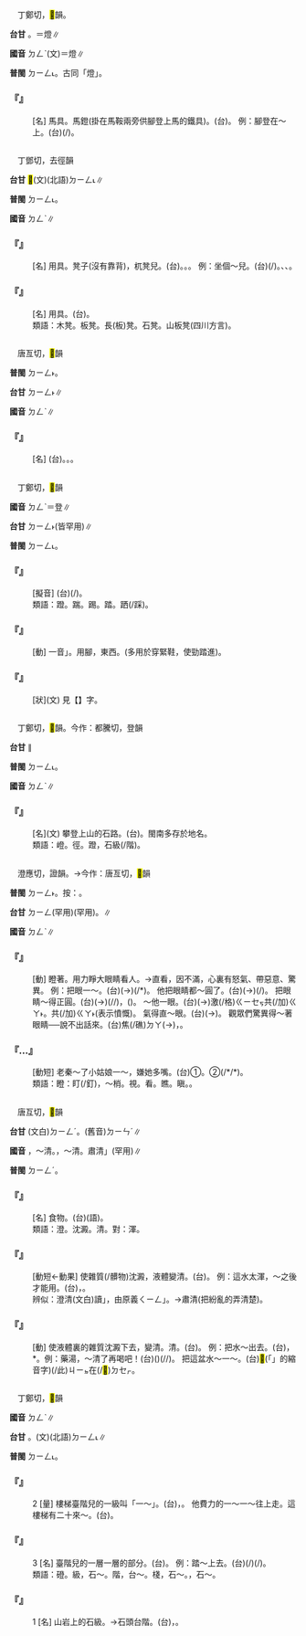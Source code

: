 
=={{ruby|鐙|ㄉㄥˋ}}==

　丁鄭切，<mark>&#xf96e6;</mark>韻。

'''台甘''' {{ruby|(文)|ㄉㄧㄥ˪}}。{{ruby|(語)|ㄊㄧㄥ˪}}{{ruby|。|ㄉㄧㄥ}}＝燈∥

'''國音''' <rt>ㄉㄥˋ</rt>{{ruby|。|ㄉㄥ}}(文)＝燈∥

'''普閩''' <rt>ㄉㄧㄥ˪</rt>。古同「燈」。

    

==='''『{{ruby|鐙|ㄉㄥˋ}}』'''===
: [名] 馬具。馬鐙(掛在馬鞍兩旁供腳登上馬的鐵具)。(台){{ruby|馬|ㆠㆤˋ}}{{ruby|踏|ㄉㄚㆷ ͘}}{{ruby|鐙|ㄊㄧㄥ˪}}。 例：腳登在～上。(台){{ruby|骹|ㄎㄚ}}{{ruby|踏|ㄉㄚㆷ ͘}}{{ruby|站|ㄉㆰ˪}}{{ruby|/|ㄉㄧㆰ˪}}{{ruby|馬|ㆠㆤˋ}}{{ruby|<mark>&#xffafc;</mark>|ㄌㄚㆴ}}(/{{ruby|踏|ㄉㄚㆷ ͘}}){{ruby|鐙|ㄊㄧㄥ˪}}{{ruby|丌|ㆤ}}{{ruby|頂|ㄉㄧㄥˋ}}{{ruby|面|ㆠㄧㄣ˫}}。
    

=={{ruby|凳|ㄉㄥˋ}}==

　丁鄧切，去徑韻

'''台甘''' <mark>&#xf96e8;</mark>(文)(北語)<rt>ㄉㄧㄥ˪</rt>∥

'''普閩''' <rt>ㄉㄧㄥ˪</rt>。

'''國音''' <rt>ㄉㄥˋ</rt>∥

    

==='''『{{ruby|凳|ㄉㄥˋ}}』'''===
: [名] 用具。凳子(沒有靠背)，杌凳兒。(台){{ruby|椅|ㄧˋ}}{{ruby|仔|ㄚ}}。{{ruby|椅|ㄧˋ}}{{ruby|頭|ㄊㄠˊ}}{{ruby|仔|ㄚ}}。{{ruby|椅|ㄧˋ}}{{ruby|鼓|ㄍㆦˋ}}{{ruby|頭|ㄊㄠˊ}}{{ruby|仔|ㄚ}}。 例：坐個～兒。(台){{ruby|坐|ㄗㄜ˫}}{{ruby|/|ㄗㆤ˫}}{{ruby|站|ㄉㆰ˪}}{{ruby|/|ㄉㄧㆰ˪}}(/{{ruby|一|ㄐㄧㆵ ͘}}{{ruby|塊|ㄉㆤ˪}}){{ruby|椅|ㄧˋ}}{{ruby|仔|ㄚ}}。{{ruby|鼓|ㄍㆦˋ}}{{ruby|椅|ㄧˋ}}、{{ruby|椅|ㄧˋ}}{{ruby|頭|ㄊㄠˊ}}{{ruby|仔|ㄚ}}、{{ruby|無|ㆠㄜˊ}}{{ruby|椅|ㄧˋ}}{{ruby|<mark>&#xffade;</mark>|ㄆㄧㄥ˫}}{{ruby|丌|ㆤ}}。
    

==='''『{{ruby|板|ㄅㄢˇ}}{{ruby|凳|ㄉㄥˋ}}』'''===
: [名] 用具。(台){{ruby|椅|ㄧˋ}}{{ruby|條|ㄉㄧㄠˊ}}{{ruby|→|ㄌㄧㄠˊ}}。
:類語：木凳。板凳。長(板)凳。石凳。山板凳(四川方言)。
:
    

=={{ruby|鄧|ㄉㄥˋ}}==

　唐亙切，<mark>&#xf96e6;</mark>韻

'''普閩''' <rt>ㄉㄧㄥ˫</rt>。

'''台甘''' <rt>ㄉㄧㄥ˫</rt>∥

'''國音''' <rt>ㄉㄥˋ</rt>∥

    

==='''『{{ruby|鄧|ㄉㄥˋ}}』'''===
: [名] (台){{ruby|古|ㄍㆦˋ}}{{ruby|早|ㄗㄚˋ}}{{ruby|國|ㄍㆦㆶ}}{{ruby|名|ㄇㄧㄚˊ}}。{{ruby|縣|ㄍㄨㄢ˫}}{{ruby|名|ㄇㄧㄚˊ}}。{{ruby|姓|ㄙㆥ˪}}{{ruby|/|ㄒㆪ˪}}。
    

=={{ruby|蹬|ㄉㄥˋ}}==

　丁鄭切，<mark>&#xf96e6;</mark>韻

'''國音''' <rt>ㄉㄥˋ</rt>{{ruby|、|ㄉㄥ}}＝登∥

'''台甘''' <rt>ㄉㄧㄥ˫</rt>{{ruby|。|ㄉㄧㄥ}}(皆罕用)∥

'''普閩''' <rt>ㄉㄧㄥ˪</rt>。

    

==='''『{{ruby|蹬|ㄉㄥˋ}}{{ruby|蹬|ㄉㄥˋ}}{{ruby|蹬|ㄉㄥˋ}}』'''===
: [擬音] (台){{ruby|大|ㄉㄨㄚ˫}}{{ruby|步|ㄅㆦ˫}}{{ruby|踏|ㄉㄚㆷ ͘}}(/{{ruby|蹔|ㄗㆰ˪}}){{ruby|丌|ㆤ}}{{ruby|聲|ㄒㄧㆩ}}。
:類語：蹬。踹。踢。踏。跴(/踩)。
:
    

==='''『{{ruby|蹬|ㄉㄥˋ}}』'''===
: [動] 一音{{ruby|「|ㄉㄥ}}」。用腳{{ruby|踏|ㄊㄚˋ}}，{{ruby|跴|ㄘㄞˇ}}東西。(多用於穿緊鞋，使勁踏進)。
    

==='''『{{ruby|蹭|ㄘㄥˋ}}{{ruby|蹬|ㄉㄥˋ}}』'''===
: [狀](文) 見【{{ruby|蹭|ㄘㄥˋ}}】字。
    

=={{ruby|嶝|ㄉㄥˋ}}==

　丁鄭切，<mark>&#xf96e6;</mark>韻。今作：都騰切，登韻

'''台甘''' {{ruby|(文)|ㄉㄧㄥ˪}}∥

'''普閩''' <rt>ㄉㄧㄥ˪</rt>。

'''國音''' <rt>ㄉㄥˋ</rt>∥

    

==='''『{{ruby|嶝|ㄉㄥˋ}}』'''===
: [名](文) 攀登上山的石路。(台){{ruby|山|ㄙㄨㆩ}}{{ruby|間|ㄍㄢ}}{{ruby|丌|ㆤ}}{{ruby|小|ㄒㄧㄜˋ}}{{ruby|路|ㄌㆦ˫}}。閩南多存於地名。
:類語：嶝。徑。蹬，石級(/階)。
:
    

=={{ruby|瞪|ㄉㄥˋ}}==

　澄應切，證韻。→今作：唐亙切，<mark>&#xf96e6;</mark>韻

'''普閩''' <rt>ㄉㄧㄥ˫</rt>。按：{{ruby|(台)|ㄉㆪ˪}}。

'''台甘''' <rt>ㄉㄧㄥ</rt>(罕用){{ruby|。|ㄉㄧㄥˊ}}(罕用)。{{ruby|(語)|ㄊㆪˊ}}∥

'''國音''' <rt>ㄉㄥˋ</rt>∥

    

==='''『{{ruby|瞪|ㄉㄥˋ}}』'''===
: [動] 瞪著。用力睜大眼睛看人。→直看，因不滿，心裏有怒氣、帶惡意、驚異。 例：把眼一～。(台){{ruby|目|ㆠㄚㆶ ͘}}{{ruby|珠|ㄗㄨ}}(→{{ruby|睭|ㄐㄧㄨ}}){{ruby|展|ㄊㄧˋ}}{{ruby|/|ㄊㄧㄢˋ}}(/{{ruby|瞪|ㄉㆤ˪}}*{{ruby|/|ㄉㆪ˪}}){{ruby|大|ㄉㄨㄚ˫}}{{ruby|蕊|ㄌㄨㄧˋ}}。 他把眼睛都～圓了。(台){{ruby|伊|ㄧ}}{{ruby|目|ㆠㄚㆶ ͘}}{{ruby|珠|ㄗㄨ}}(→{{ruby|睭|ㄐㄧㄨ}}){{ruby|激|ㄍㄧㆤㆶ}}{{ruby|<mark>&#xffa42;</mark>|ㄍㄚㆷ}}{{ruby|圓|ㆪˊ}}{{ruby|滾|ㄍㄨㄣˋ}}{{ruby|滾|ㄍㄨㄣˋ}}(/{{ruby|輪|ㄌㄧㄣ˪}}{{ruby|輪|ㄌㄧㄣ˪}})。 把眼睛～得正圓。(台){{ruby|目|ㆠㄚㆶ ͘}}{{ruby|珠|ㄗㄨ}}(→{{ruby|睭|ㄐㄧㄨ}}){{ruby|瞪|ㄉㆤ˪}}{{ruby|/|ㄉㆪ˪}}{{ruby|<mark>&#xffa42;</mark>|ㄍㄚㆷ}}{{ruby|圓|ㆪˊ}}{{ruby|滾|ㄍㄨㄣˋ}}{{ruby|滾|ㄍㄨㄣˋ}}(/{{ruby|輪|ㄌㄧㄣ˪}}{{ruby|輪|ㄌㄧㄣ˪}}/{{ruby|誠|ㄐㄧㆩˊ}}{{ruby|大|ㄉㄨㄚ˫}}{{ruby|圈|ㄎㆦ}})，{{ruby|或|ㄧㄚㆷ ͘}}{{ruby|是|ㄒㄧ˫}}{{ruby|扒|ㄅㆤㆷ}}{{ruby|<mark>&#xffa42;</mark>|ㄍㄚㆷ}}{{ruby|誠|ㄐㄧㆩˊ}}{{ruby|大|ㄉㄨㄚ˫}}{{ruby|蕊|ㄌㄨㄧˋ}}({{ruby|看|ㄎㄨㆩ˪}}{{ruby|人|ㄌㄤˊ}})。 ～他一眼。(台){{ruby|目|ㆠㄚㆶ ͘}}{{ruby|珠|ㄗㄨ}}(→{{ruby|睭|ㄐㄧㄨ}})激(/格)<rt>ㄍㄧㆤㆶ</rt>{{ruby|大|ㄉㄨㄚ˫}}{{ruby|蕊|ㄌㄨㄧˋ}}共(/加)<rt>ㄍㄚ˫</rt>{{ruby|伊|ㄧ}}{{ruby|看|ㄎㄨㆩ˪}}{{ruby|一|ㄐㄧㆵ ͘}}{{ruby|下|·ㆤ˫}}。共(/加)<rt>ㄍㄚ˫</rt>{{ruby|眼|ㆣㄧㄣˊ}}{{ruby|/|ㆣㄨㄣˊ}}(表示憤慨)。 氣得直～眼。(台){{ruby|受|ㄒㄧㄨ˫}}{{ruby|氣|ㄎㄧ˪}}{{ruby|<mark>&#xffa42;</mark>|ㄍㄚㆷ}}{{ruby|目|ㆠㄚㆶ ͘}}{{ruby|珠|ㄗㄨ}}(→{{ruby|睭|ㄐㄧㄨ}}){{ruby|一|ㄧㆵ}}{{ruby|直|ㄉㄧㆵ ͘}}{{ruby|眼|ㆣㄧㄣˊ}}{{ruby|/|ㆣㄨㄣˊ}}。 觀眾們驚異得～著眼睛──說不出話來。(台){{ruby|觀|ㄍㄨㄢ}}{{ruby|眾|ㄐㄧㆲ˪}}{{ruby|感|ㄍㆰˋ}}{{ruby|覺|ㄍㄚㆶ}}{{ruby|奇|ㄍㄧˊ}}{{ruby|→|ㄍㄧ}}{{ruby|怪|ㄍㄨㄞ˪}}{{ruby|乾|ㄍㄢ}}焦(/礁)<rt>ㄉㄚ</rt>{{ruby|目|ㆠㄚㆶ ͘}}{{ruby|珠|ㄗㄨ}}(→{{ruby|睭|ㄐㄧㄨ}}){{ruby|<mark>&#xffa56;</mark>|ㄍㄧㆬ}}{{ruby|蕊|ㄌㄨㄧˋ}}{{ruby|蕊|ㄌㄨㄧˋ}}，{{ruby|<mark>&#xffa45;</mark>|ㆠㆤ˫}}{{ruby|/|ㆠㄨㆤ˫}}{{ruby|講|ㄍㆲˋ}}{{ruby|→|ㄍㆲ}}{{ruby|話|ㄨㆤ˫}}。
    

==='''『{{ruby|瞪|ㄉㄥˋ}}…{{ruby|眼|ㄧㄢˇ}}』'''===
: [動短] 老秦～了小姑娘一～，嫌她多嘴。(台)①{{ruby|格|ㄍㄧㆤㆶ}}{{ruby|橫|ㄏㄨㆪˊ}}{{ruby|/|ㄏㄨㆮˊ}}{{ruby|目|ㆠㄚㆶ ͘}}。②{{ruby|眼|ㆣㄧㄣˊ}}{{ruby|/|ㆣㄨㄣˊ}}(/{{ruby|<mark>&#xffb69;</mark>|ㄉㄤ˪}}*/{{ruby|<mark>&#xffb64;</mark>|ㄍㄤ˪}}*)。
:類語：瞪：盯(/釘)，～梢。視。看。瞧。瞋。{{ruby|覷|ㄑㄩˋ}}。
:
    

=={{ruby|澄|ㄉㄥˋ}}==

　唐互切，<mark>&#xf96e6;</mark>韻

'''台甘''' (文白)<rt>ㄉㄧㄥˊ</rt>。(舊音)<rt>ㄉㄧㄣˊ</rt>∥

'''國音''' {{ruby|(語)|ㄉㄥˋ}}，～清。{{ruby|(文)|ㄔㄥˊ}}，～清。肅清{{ruby|「|ㄓㄣˋ}}」(罕用)∥

'''普閩''' <rt>ㄉㄧㄥˊ</rt>。

    

==='''『{{ruby|澄|ㄉㄥˋ}}{{ruby|沙|ㄕㄚ}}』'''===
: [名] 食物。(台){{ruby|豆|ㄉㄠ˫}}{{ruby|沙|ㄙㆤ}}(語)。
:類語：澄。沈澱。清。對：渾。
:
    

==='''『{{ruby|澄|ㄉㄥˋ}}{{ruby|清|ㄑㄧㄥ}}』'''===
: [動短←動果] 使雜質(/髒物)沈澱，液體變清。(台){{ruby|坐|ㄗㄜ˫}}{{ruby|/|ㄗㆤ˫}}{{ruby|清|ㄑㄧㄥ}}。 例：這水太渾，～之後才能用。(台){{ruby|<mark>&#xffacb;</mark>|ㄗㆤ}}{{ruby|水|ㄗㄨㄧˋ}}{{ruby|傷|ㄒㄧㆫ}}{{ruby|/|ㄒㄧㆧ}}{{ruby|澇|ㄌㄜˊ}}，{{ruby|等|ㄉㄢˋ}}{{ruby|坐|ㄗㄜ˫}}{{ruby|/|ㄗㆤ˫}}{{ruby|清|ㄑㄧㄥ}}{{ruby|了|ㄌㄧㄠˋ}}{{ruby|後|ㄠ˫}}{{ruby|則|ㄐㄧㄚㆷ}}{{ruby|用|ㄧㆲ˫}}。
:辨似：澄清(文白)讀{{ruby|「|ㄔㄥˊ}}」，由原義{{ruby|「|ㄉㄥˋ}}<rt>ㄑㄧㄥ</rt>」。→肅清(把紛亂的弄清楚)。
:
    

==='''『{{ruby|澄|ㄉㄥˋ}}』'''===
: [動] 使液體裏的雜質沈澱下去，變清。{{ruby|澄|ㄉㄥˋ}}清。(台){{ruby|坐|ㄗㄜ˫}}{{ruby|/|ㄗㆤ˫}}{{ruby|清|ㄑㄧㄥ}}。 例：把水～出去。(台){{ruby|水|ㄗㄨㄧˋ}}，{{ruby|<mark>&#xffcd1;</mark>|ㄍㄧㄣˊ}}*{{ruby|起|·ㄎㄧˋ}}{{ruby|來|·ㄌㄞˊ}}。例：藥湯，～清了再喝吧！(台){{ruby|藥|ㄧㄜㆷ ͘}}{{ruby|仔|ㄚ}}({{ruby|漢|ㄏㄢ˪}}{{ruby|藥|ㄧㄜㆷ ͘}}){{ruby|著|ㄉㄧㄜㆷ ͘}}{{ruby|等|ㄉㄢˋ}}{{ruby|坐|ㄗㄜ˫}}{{ruby|/|ㄗㆤ˫}}{{ruby|清|ㄑㄧㄥ}}(/{{ruby|沈|ㄉㄧㆬˊ}}{{ruby|底|ㄉㆤˋ}}/{{ruby|滓|ㄉㄞˋ}}){{ruby|即|ㄐㄧㄚㆷ}}{{ruby|<mark>&#xffbf1;</mark>|ㄌㄧㆬ}}。 把這盆水～一～。(台)<mark>&#xffb50;</mark>(「{{ruby|此|ㄐㄧˋ}}{{ruby|一|ㄐㄧㆵ ͘}}」的縮音字)(/此)<rt>ㄐㄧㆵ</rt>{{ruby|盆|ㄆㄨㄣˊ}}{{ruby|水|ㄗㄨㄧˋ}}{{ruby|囥|ㄎㆭ˪}}在(/<mark>&#xf9549;</mark>)<rt>ㄉㆤㆷ</rt>{{ruby|付|ㄏㆦ˫}}{{ruby|伊|ㄧ}}{{ruby|坐|ㄗㄜ˫}}{{ruby|/|ㄗㆤ˫}}{{ruby|清|ㄑㄧㄥ}}。
    

=={{ruby|磴|ㄉㄥˋ}}==

　丁鄭切，<mark>&#xf96e6;</mark>韻

'''國音''' <rt>ㄉㄥˋ</rt>∥

'''台甘''' {{ruby|(文)|ㄉㄧㄥ}}。(文)(北語)<rt>ㄉㄧㄥ˪</rt>∥

'''普閩''' <rt>ㄉㄧㄥ˪</rt>。

    

==='''『{{ruby|磴|ㄉㄥˋ}}』'''===
:2  [量] 樓梯臺階兒的一級叫「一～」。(台){{ruby|坎|ㄎㆰˋ}}{{ruby|/|ㆣㆰˋ}}，{{ruby|層|ㄗㄢ˪}}{{ruby|坎|ㄎㆰˋ}}。 他費力的一～一～往上走。這樓梯有二十來～。(台){{ruby|<mark>&#xffacb;</mark>|ㄗㆤ}}{{ruby|樓|ㄌㄠˊ}}{{ruby|梯|ㄊㄨㄧ}}{{ruby|有|ㄨ˫}}{{ruby|二|ㄌㄧ˫}}{{ruby|十|ㄗㄚㆴ ͘}}{{ruby|坎|ㄎㆰˋ}}{{ruby|/|ㆣㆰˋ}}。
    

==='''『{{ruby|磴|ㄉㄥˋ}}{{ruby|兒|ㄦ}}』'''===
:3  [名] 臺階兒的一層一層的部分。(台){{ruby|<mark>&#xffca7;</mark>|ㆣㄧㆬˊ}}{{ruby|仔|ㄚ}}{{ruby|坎|ㆣㆰˋ}}。 例：踏～上去。(台){{ruby|踏|ㄉㄚㆷ ͘}}(/{{ruby|趴|ㄅㆤㆷ}}){{ruby|<mark>&#xffca7;</mark>|ㆣㄧㆬˊ}}{{ruby|仔|ㄚ}}{{ruby|上|ㄐㄧㆫ˫}}{{ruby|/|ㄐㄧㆧ˫}}(/{{ruby|起|ㄎㄧˋ}}){{ruby|去|·ㄎㄧ˪}}。
:類語：磴。級，石～。階，台～。棧，石～。{{ruby|岑|ㆣㄧㆬˊ}}，石～。
:
    

==='''『{{ruby|磴|ㄉㄥˋ}}』'''===
:1  [名] 山岩上的石級。→石頭台階。(台){{ruby|石|ㄐㄧㄜㆷ ͘}}{{ruby|坎|ㆣㆰˋ}}，{{ruby|庭|ㄉㄧㆩˊ}}{{ruby|中|ㄉㄧㆲ}}{{ruby|跳|ㄊㄧㄠ˪}}{{ruby|石|ㄐㄧㄜㆷ ͘}}。
    
